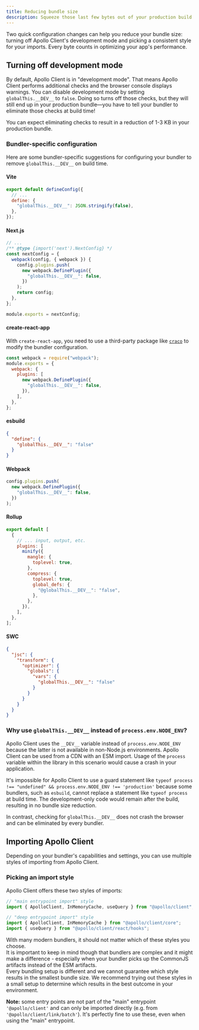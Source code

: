 ```yaml
---
title: Reducing bundle size
description: Squeeze those last few bytes out of your production build
---
```


Two quick configuration changes can help you reduce your bundle size: turning off Apollo Client's development mode and picking a consistent style for your imports.
Every byte counts in optimizing your app's performance.

## Turning off development mode

By default, Apollo Client is in "development mode". That means Apollo Client performs additional checks and the browser console displays warnings.
You can disable development mode by setting `globalThis.__DEV__` to `false`.
Doing so turns off those checks, but they will still end up in your production bundle—you have to tell your bundler to eliminate those checks at build time!

You can expect eliminating checks to result in a reduction of 1-3 KB in your production bundle.

### Bundler-specific configuration

Here are some bundler-specific suggestions for configuring your bundler to remove `globalThis.__DEV__` on build time.

#### Vite

<ExpansionPanel title="Click to expand suggested configuration">

```js title="vite.config.js"
export default defineConfig({
  // ...
  define: {
    "globalThis.__DEV__": JSON.stringify(false),
  },
});
```

</ExpansionPanel>

#### Next.js

<ExpansionPanel title="Click to expand suggested configuration">

```js title="next.config.js"
// ...
/** @type {import('next').NextConfig} */
const nextConfig = {
  webpack(config, { webpack }) {
    config.plugins.push(
      new webpack.DefinePlugin({
        "globalThis.__DEV__": false,
      })
    );
    return config;
  },
};

module.exports = nextConfig;
```

</ExpansionPanel>

#### create-react-app

With `create-react-app`, you need to use a third-party package like [`craco`](https://craco.js.org/) to modify the bundler configuration.

<ExpansionPanel title="Click to expand suggested configuration">

```js title="craco.config.js"
const webpack = require("webpack");
module.exports = {
  webpack: {
    plugins: [
      new webpack.DefinePlugin({
        "globalThis.__DEV__": false,
      }),
    ],
  },
};
```

</ExpansionPanel>

#### esbuild

<ExpansionPanel title="Click to expand suggested configuration">

```json
{
  "define": {
    "globalThis.__DEV__": "false"
  }
}
```

</ExpansionPanel>

#### Webpack

<ExpansionPanel title="Click to expand suggested configuration">

```js
config.plugins.push(
  new webpack.DefinePlugin({
    "globalThis.__DEV__": false,
  })
);
```

</ExpansionPanel>

#### Rollup

<ExpansionPanel title="Click to expand suggested configuration">

```js
export default [
  {
    // ... input, output, etc.
    plugins: [
      minify({
        mangle: {
          toplevel: true,
        },
        compress: {
          toplevel: true,
          global_defs: {
            "@globalThis.__DEV__": "false",
          },
        },
      }),
    ],
  },
];
```

</ExpansionPanel>

#### SWC

<ExpansionPanel title="Click to expand suggested configuration">

```json title=".swcrc"
{
  "jsc": {
    "transform": {
      "optimizer": {
        "globals": {
          "vars": {
            "globalThis.__DEV__": "false"
          }
        }
      }
    }
  }
}
```

</ExpansionPanel>

### Why use `globalThis.__DEV__` instead of `process.env.NODE_ENV`?

Apollo Client uses the `__DEV__` variable instead of `process.env.NODE_ENV` because the latter is not available in non-Node.js environments. Apollo Client can be used from a CDN with an ESM import. Usage of the `process` variable within the library in this scenario would cause a crash in your application.

It's impossible for Apollo Client to use a guard statement like `typeof process !== "undefined" && process.env.NODE_ENV !== 'production'` because some bundlers, such as `esbuild`, cannot replace a statement like `typeof process` at build time. The development-only code would remain after the build, resulting in no bundle size reduction.

In contrast, checking for `globalThis.__DEV__` does not crash the browser and can be eliminated by every bundler.

## Importing Apollo Client

Depending on your bundler's capabilities and settings, you can use multiple styles of importing from Apollo Client.

### Picking an import style

Apollo Client offers these two styles of imports:

```js
// "main entrypoint import" style
import { ApolloClient, InMemoryCache, useQuery } from "@apollo/client";

// "deep entrypoint import" style
import { ApolloClient, InMemoryCache } from "@apollo/client/core";
import { useQuery } from "@apollo/client/react/hooks";
```

With many modern bundlers, it should not matter which of these styles you choose.<br />
It is important to keep in mind though that bundlers are complex and it might make a difference - especially when your bundler picks up the CommonJS artifacts instead of the ESM artifacts.<br />
Every bundling setup is different and we cannot guarantee which style results in the smallest bundle size. We recommend trying out these styles in a small setup to determine which results in the best outcome in your environment.

**Note:** some entry points are not part of the "main" entrypoint `'@apollo/client'` and can only be imported directly (e.g. from `'@apollo/client/link/batch'`). It's perfectly fine to use these, even when using the "main" entrypoint.
